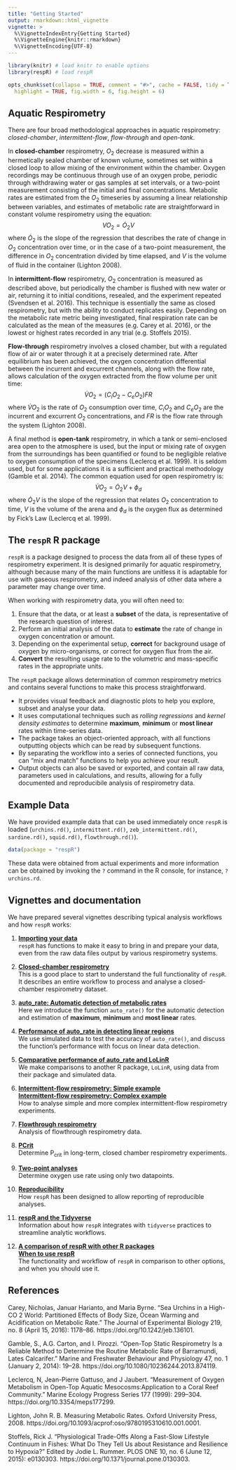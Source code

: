 ```yaml
---
title: "Getting Started"
output: rmarkdown::html_vignette
vignette: >
  %\VignetteIndexEntry{Getting Started}
  %\VignetteEngine{knitr::rmarkdown}
  %\VignetteEncoding{UTF-8}
---
```


```r
library(knitr) # load knitr to enable options
library(respR) # load respR

opts_chunk$set(collapse = TRUE, comment = "#>", cache = FALSE, tidy = TRUE, 
  highlight = TRUE, fig.width = 6, fig.height = 6)
```

## Aquatic Respirometry

There are four broad methodological approaches in aquatic respirometry: *closed-chamber*, *intermittent-flow*, *flow-through* and *open-tank*. 

In **closed-chamber** respirometry, $O_2$ decrease is measured within a hermetically sealed chamber of known volume, sometimes set within a closed loop to allow mixing of the environment within the chamber. Oxygen recordings may be continuous through use of an oxygen probe, periodic through withdrawing water or gas samples at set intervals, or a two-point measurement consisting of the initial and final concentrations. Metabolic rates are estimated from the $O_2$ timeseries by assuming a linear relationship between variables, and estimates of metabolic rate are straightforward in constant volume respirometry using the equation: $$VO_2 = \dot O_2V$$ where $\dot O_2$ is the slope of the regression that describes the rate of change in $O_2$ concentration over time, or in the case of a two-point measurement, the difference in $O_2$ concentration divided by time elapsed, and $V$ is the volume of fluid in the container (Lighton 2008).

In **intermittent-flow** respirometry, $O_2$ concentration is measured as described above, but periodically the chamber is flushed with new water or air, returning it to initial conditions, resealed, and the experiment repeated (Svendsen et al. 2016). This technique is essentially the same as closed respirometry, but with the ability to conduct replicates easily. Depending on the metabolic rate metric being investigated, final respiration rate can be calculated as the mean of the measures (e.g. Carey et al. 2016), or the lowest or highest rates recorded in any trial (e.g. Stoffels 2015).

**Flow-through** respirometry involves a closed chamber, but with a regulated flow of air or water through it at a precisely determined rate. After equilibrium has been achieved, the oxygen concentration differential between the incurrent and excurrent channels, along with the flow rate, allows calculation of the oxygen extracted from the flow volume per unit time: $$\dot{V}O_2 = (C_iO_2 - C_eO_2)FR$$ where $\dot{V}O_2$ is the rate of $O_2$ consumption over time, $C_iO_2$ and $C_eO_2$ are the incurrent and excurrent $O_2$ concentrations, and $FR$ is the flow rate through the system (Lighton 2008).

A final method is **open-tank** respirometry, in which a tank or semi-enclosed area open to the atmosphere is used, but the input or mixing rate of oxygen from the surroundings has been quantified or found to be negligible relative to oxygen consumption of the specimens (Leclercq et al. 1999). It is seldom used, but for some applications it is a sufficient and practical methodology (Gamble et al. 2014). The common equation used for open respirometry is: $$\dot{V}O_2 = \dot O_2V + \phi_d$$ where $\dot O_2V$ is the slope of the regression that relates $O_2$ concentration to time, $V$ is the volume of the arena and $\phi_d$ is the oxygen flux as determined by Fick's Law (Leclercq et al. 1999).


## The `respR` R package

`respR` is a package designed to process the data from all of these types of respirometry experiment. It is designed primarily for aquatic respirometry, although because many of the main functions are unitless it is adaptable for use with gaseous respirometry, and indeed analysis of other data where a parameter may change over time. 

When working with respirometry data, you will often need to:

1. Ensure that the data, or at least a **subset** of the data, is representative of the research question of interest.
2. Perform an initial analysis of the data to **estimate** the rate of change in oxygen concentration or amount.
3. Depending on the experimental setup, **correct** for background usage of oxygen by micro-organisms, or correct for oxygen flux from the air.
4. **Convert** the resulting usage rate to the volumetric and mass-specific rates in the appropriate units.

The `respR` package allows determination of common respirometry metrics and contains several functions to make this process straightforward.

- It provides visual feedback and diagnostic plots to help you explore, subset and analyse your data.
- It uses computational techniques such as *rolling regressions* and *kernel density estimates* to determine **maximum**, **minimum** or **most linear** rates within time-series data.
- The package takes an object-oriented approach, with all functions outputting objects which can be read by subsequent functions.
- By separating the workflow into a series of connected functions, you can "mix and match" functions to help you achieve your result.
- Output objects can also be saved or exported, and contain all raw data, parameters used in calculations, and results, allowing for a fully documented and reproducibile analysis of respirometry data.

## Example Data

We have provided example data that can be used immediately once `respR` is loaded (`urchins.rd()`, `intermittent.rd()`, `zeb_intermittent.rd()`, `sardine.rd()`, `squid.rd()`,  `flowthrough.rd()`). 

```r
data(package = "respR")
```

These data were obtained from actual experiments and more information can be obtained by invoking the `?` command in the R console, for instance, `?urchins.rd`. 

## Vignettes and documentation 

<!-- As well as through invoking the `?` command in R, documentation for the functions in `respR` can be found in the [Reference](https://januarharianto.github.io/respR/reference/index.html) link at the top of this page.  -->
<!-- In addition, we have prepared several vignettes describing typical analysis workflows found under **Articles**, or via these links: -->
We have prepared several vignettes describing typical analysis workflows and how `respR` works:

1. **[Importing your data](https://januarharianto.github.io/respR/articles/importing.html)**  
`respR` has functions to make it easy to bring in and prepare your data, even from the raw data files output by various respirometry systems.

2. **[Closed-chamber respirometry](https://januarharianto.github.io/respR/articles/closed.html)**  
This is a good place to start to understand the full functionality of `respR`. It describes an entire workflow to process and analyse a closed-chamber respirometry dataset.

3. **[auto_rate: Automatic detection of metabolic rates](https://januarharianto.github.io/respR/articles/auto_rate.html)**  
Here we introduce the function `auto_rate()` for the automatic detection and estimation of **maximum**, **minimum** and **most linear** rates.

4. **[Performance of auto_rate in detecting linear regions](https://januarharianto.github.io/respR/articles/performance.html)**  
We use simulated data to test the accuracy of `auto_rate()`, and discuss the function's performance with focus on linear data detection.

5. **[Comparative performance of auto_rate and LoLinR](https://januarharianto.github.io/respR/articles/auto_rate_comp.html)**  
We make comparisons to another R package, `LoLinR`, using data from their package and simulated data. 

6. **[Intermittent-flow respirometry: Simple example](https://januarharianto.github.io/respR/articles/intermittent.html)**  
    **[Intermittent-flow respirometry: Complex example](https://januarharianto.github.io/respR/articles/intermittent2.html)**  
How to analyse simple and more complex intermittent-flow respirometry experiments.

7. **[Flowthrough respirometry](https://januarharianto.github.io/respR/articles/flowthrough.html)**  
Analysis of flowthrough respirometry data.

8. **[PCrit](https://januarharianto.github.io/respR/articles/pcrit.html)**  
Determine P~crit~ in long-term, closed chamber respirometry experiments.

9. **[Two-point analyses](https://januarharianto.github.io/respR/articles/twopoint.html)**  
Determine oxygen use rate using only two datapoints.

10. **[Reproducibility](https://januarharianto.github.io/respR/articles/reproducibility.html)**  
How `respR` has been designed to allow reporting of reproducible analyses.

11. **[respR and the Tidyverse](https://januarharianto.github.io/respR/articles/tidyverse.html)**  
Information about how `respR` integrates with `tidyverse` practices to streamline analytic workflows.

12. **[A comparison of respR with other R packages](https://januarharianto.github.io/respR/articles/packages_comp.html)**  
    **[When to use respR](https://januarharianto.github.io/respR/articles/usage.html)**  
The functionality and workflow of `respR` in comparison to other options, and when you should use it.


## References

Carey, Nicholas, Januar Harianto, and Maria Byrne. “Sea Urchins in a High-CO 2 World: Partitioned Effects of Body Size, Ocean Warming and Acidification on Metabolic Rate.” The Journal of Experimental Biology 219, no. 8 (April 15, 2016): 1178–86. https://doi.org/10.1242/jeb.136101.

Gamble, S., A.G. Carton, and I. Pirozzi. “Open-Top Static Respirometry Is a Reliable Method to Determine the Routine Metabolic Rate of Barramundi, Lates Calcarifer.” Marine and Freshwater Behaviour and Physiology 47, no. 1 (January 2, 2014): 19–28. https://doi.org/10.1080/10236244.2013.874119.

Leclercq, N, Jean-Pierre Gattuso, and J Jaubert. “Measurement of Oxygen Metabolism in Open-Top Aquatic Mesocosms:Application to a Coral Reef Community.” Marine Ecology Progress Series 177 (1999): 299–304. https://doi.org/10.3354/meps177299.

Lighton, John R. B. Measuring Metabolic Rates. Oxford University Press, 2008. https://doi.org/10.1093/acprof:oso/9780195310610.001.0001.

Stoffels, Rick J. “Physiological Trade-Offs Along a Fast-Slow Lifestyle Continuum in Fishes: What Do They Tell Us about Resistance and Resilience to Hypoxia?” Edited by Jodie L. Rummer. PLOS ONE 10, no. 6 (June 12, 2015): e0130303. https://doi.org/10.1371/journal.pone.0130303.
